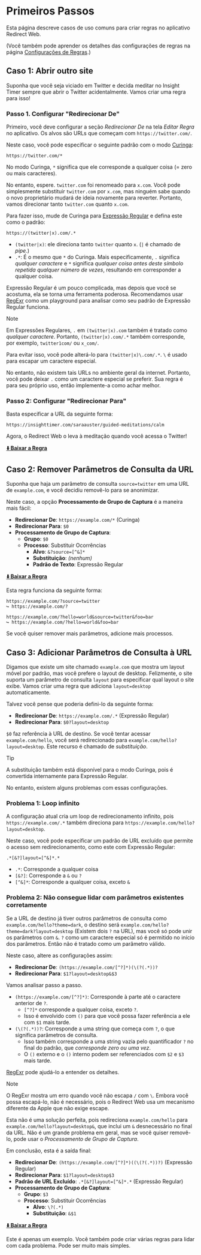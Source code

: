 
# Primeiros Passos

Esta página descreve casos de uso comuns para criar regras no aplicativo Redirect Web.

(Você também pode aprender os detalhes das configurações de regras na página [Configurações de Regras](./rule-settings).)

## Caso 1: Abrir outro site

Suponha que você seja viciado em Twitter e decida meditar no Insight Timer sempre que abrir o Twitter acidentalmente. Vamos criar uma regra para isso!

### Passo 1. Configurar "Redirecionar De"

Primeiro, você deve configurar a seção *Redirecionar De* na tela *Editar Regra* no aplicativo. Os alvos são URLs que começam com `https://twitter.com/`.

Neste caso, você pode especificar o seguinte padrão com o modo [Curinga](rule-settings#url-pattern-wildcard):

```
https://twitter.com/*
```

No modo Curinga, `*` significa que ele corresponde a qualquer coisa (= zero ou mais caracteres).

No entanto, espere. `twitter.com` foi renomeado para `x.com`. Você pode simplesmente substituir `twitter.com` por `x.com`, mas ninguém sabe quando o novo proprietário mudará de ideia novamente para reverter. Portanto, vamos direcionar tanto `twitter.com` quanto `x.com`.

Para fazer isso, mude de Curinga para [Expressão Regular](rule-settings#url-pattern-regular-expression) e defina este como o padrão:

```
https://(twitter|x).com/.*
```

* `(twitter|x)`: ele direciona tanto `twitter` quanto `x`. (`|` é chamado de *pipe*.)
* `.*`: É o mesmo que `*` do Curinga. Mais especificamente, `.` significa *qualquer caractere* e `*` significa *qualquer coisa antes deste símbolo repetida qualquer número de vezes*, resultando em corresponder a qualquer coisa.

Expressão Regular é um pouco complicada, mas depois que você se acostuma, ela se torna uma ferramenta poderosa. Recomendamos usar [RegExr](https://regexr.com) como um playground para analisar como seu padrão de Expressão Regular funciona.

> [!NOTE]
> Em Expressões Regulares, `.` em `(twitter|x).com` também é tratado como *qualquer caractere*. Portanto, `(twitter|x).com/.*` também corresponde, por exemplo, `twitter1com/` ou `x_com/`.
> 
> Para evitar isso, você pode alterá-lo para `(twitter|x)\.com/.*`. `\` é usado para escapar um caractere especial.
> 
> No entanto, não existem tais URLs no ambiente geral da internet. Portanto, você pode deixar `.` como um caractere especial se preferir. Sua regra é para seu próprio uso, então implemente-a como achar melhor.

### Passo 2: Configurar "Redirecionar Para"

Basta especificar a URL da seguinte forma:

```
https://insighttimer.com/saraauster/guided-meditations/calm
```

Agora, o Redirect Web o leva à meditação quando você acessa o Twitter!

**[⬇️ Baixar a Regra](/rules/reduce-twitter-addiction.redirectweb)**

## Caso 2: Remover Parâmetros de Consulta da URL

Suponha que haja um parâmetro de consulta `source=twitter` em uma URL de `example.com`, e você decidiu removê-lo para se anonimizar.

Neste caso, a opção **Processamento de Grupo de Captura** é a maneira mais fácil:

* **Redirecionar De**: `https://example.com/*` (Curinga)
* **Redirecionar Para**: `$0`
* **Processamento de Grupo de Captura**:
    * **Grupo**: `$0`
    * **Processo**: Substituir Ocorrências
        * **Alvo**: `&?source=[^&]*`
        * **Substituição**: *(nenhum)*
        * **Padrão de Texto**: Expressão Regular

**[⬇️ Baixar a Regra](/rules/remove-parameters.redirectweb)**

Esta regra funciona da seguinte forma:

```
https://example.com/?source=twitter
↪ https://example.com/?

https://example.com/?hello=world&source=twitter&foo=bar
↪ https://example.com/?hello=world&foo=bar
```

Se você quiser remover mais parâmetros, adicione mais processos.

## Caso 3: Adicionar Parâmetros de Consulta à URL

Digamos que existe um site chamado `example.com` que mostra um layout móvel por padrão, mas você prefere o layout de desktop. Felizmente, o site suporta um parâmetro de consulta `layout` para especificar qual layout o site exibe. Vamos criar uma regra que adiciona `layout=desktop` automaticamente.

Talvez você pense que poderia defini-lo da seguinte forma:

* **Redirecionar De**: `https://example.com/.*` (Expressão Regular)
* **Redirecionar Para**: `$0?layout=desktop`

`$0` faz referência à URL de destino. Se você tentar acessar `example.com/hello`, você será redirecionado para `example.com/hello?layout=desktop`. Este recurso é chamado de *substituição*.

> [!TIP]
> A substituição também está disponível para o modo Curinga, pois é convertida internamente para Expressão Regular.

No entanto, existem alguns problemas com essas configurações.

### Problema 1: Loop infinito

A configuração atual cria um loop de redirecionamento infinito, pois `https://example.com/.*` também direciona para `https://example.com/hello?layout=desktop`.

Neste caso, você pode especificar um padrão de URL excluído que permite o acesso sem redirecionamento, como este com Expressão Regular:

```
.*[&?]layout=[^&]*.*
```

* `.*`: Corresponde a qualquer coisa
* `[&?]`: Corresponde a `&` ou `?`
* `[^&]*`: Corresponde a qualquer coisa, exceto `&`

### Problema 2: Não consegue lidar com parâmetros existentes corretamente

Se a URL de destino já tiver outros parâmetros de consulta como `example.com/hello?theme=dark`, o destino será `example.com/hello?theme=dark?layout=desktop` (Existem dois `?` na URL), mas você só pode unir os parâmetros com `&`. `?` como um caractere especial só é permitido no início dos parâmetros. Então não é tratado como um parâmetro válido.

Neste caso, altere as configurações assim:

* **Redirecionar De**: `(https://example.com/[^?]*)(\(?(.*))?`
* **Redirecionar Para**: `$1?layout=desktop&$3`

Vamos analisar passo a passo.

* `(https://example.com/[^?]*)`: Corresponde à parte até o caractere anterior de `?`.
    * `[^?]*` corresponde a qualquer coisa, exceto `?`.
    * Isso é envolvido com `()` para que você possa fazer referência a ele com `$1` mais tarde.
* `(\(?(.*))?`: Corresponde a uma string que começa com `?`, o que significa parâmetros de consulta.
    * Isso também corresponde a uma string vazia pelo quantificador `?` no final do padrão, que *corresponde zero ou uma vez*.
    * O `()` externo e o `()` interno podem ser referenciados com `$2` e `$3` mais tarde.

[RegExr](https://regexr.com) pode ajudá-lo a entender os detalhes.

> [!NOTE]
> O RegExr mostra um erro quando você não escapa `/` com `\`. Embora você possa escapá-lo, não é necessário, pois o Redirect Web usa um mecanismo diferente da Apple que não exige escape.

Esta não é uma solução perfeita, pois redireciona `example.com/hello` para `example.com/hello?layout=desktop&`, que inclui um `&` desnecessário no final da URL. Não é um grande problema em geral, mas se você quiser removê-lo, pode usar o *Processamento de Grupo de Captura*.

Em conclusão, esta é a saída final:

* **Redirecionar De**: `(https://example.com/[^?]*)((\(?(.*))?)` (Expressão Regular)
* **Redirecionar Para**: `$1?layout=desktop$3`
* **Padrão de URL Excluído**: `.*[&?]layout=[^&]*.*` (Expressão Regular)
* **Processamento de Grupo de Captura**:
    * **Grupo**: `$3`
    * **Processo**: Substituir Ocorrências
        * **Alvo**: `\?(.*)`
        * **Substituição**: `&$1`

**[⬇️ Baixar a Regra](/rules/add-parameters.redirectweb)**

Este é apenas um exemplo. Você também pode criar várias regras para lidar com cada problema. Pode ser muito mais simples.

